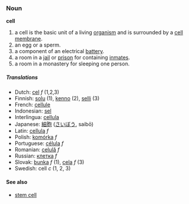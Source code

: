 === Noun ===
'''cell'''

# a cell is the basic unit of a living [[organism]] and is surrounded by a [[cell membrane]].
# an egg or a sperm.
# a component of an electrical [[battery]].
# a room in a [[jail]] or [[prison]] for containing [[inmate|inmates]].
# a room in a monastery for sleeping one person.

===== Translations =====
*Dutch: [[cel]] ''f'' (1,2,3)
*Finnish: [[solu]] (1), [[kenno]] (2), [[selli]] (3)
*French: [[cellule]]
*Indonesian: [[sel]]
*Interlingua: [[cellula]]
*Japanese: [[細胞]] ([[さいぼう]], saibō)
*Latin: [[cellula]] ''f''
*Polish: [[komórka]] ''f''
*Portuguese: [[célula]] ''f''
*Romanian: [[celulă]] ''f''
*Russian: [[клетка]] ''f''
*Slovak: [[bunka]] ''f'' (1), [[cela]] ''f'' (3)
*Swedish: cell ''c'' (1, 2, 3)

==== See also ====
*[[stem cell]]
